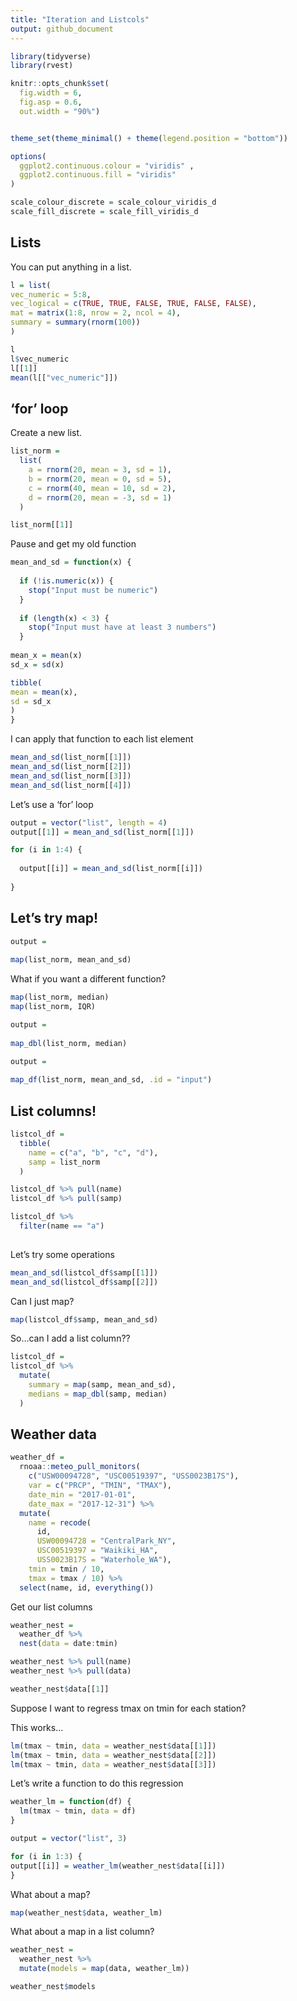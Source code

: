 ```yaml
---
title: "Iteration and Listcols"
output: github_document
---
```


```r
library(tidyverse)
library(rvest)

knitr::opts_chunk$set(
  fig.width = 6,
  fig.asp = 0.6,
  out.width = "90%")


theme_set(theme_minimal() + theme(legend.position = "bottom"))

options(
  ggplot2.continuous.colour = "viridis" ,
  ggplot2.continuous.fill = "viridis"
)

scale_colour_discrete = scale_colour_viridis_d
scale_fill_discrete = scale_fill_viridis_d
```

## Lists

You can put anything in a list.

```r
l = list(
vec_numeric = 5:8,
vec_logical = c(TRUE, TRUE, FALSE, TRUE, FALSE, FALSE),
mat = matrix(1:8, nrow = 2, ncol = 4),
summary = summary(rnorm(100))
)


```


```r
l
l$vec_numeric
l[[1]]
mean(l[["vec_numeric"]])
```


## 'for' loop

Create a new list.

```r
list_norm =
  list(
    a = rnorm(20, mean = 3, sd = 1), 
    b = rnorm(20, mean = 0, sd = 5),
    c = rnorm(40, mean = 10, sd = 2),
    d = rnorm(20, mean = -3, sd = 1)
  )
```

```r
list_norm[[1]]
```

Pause and get my old function

```r
mean_and_sd = function(x) {
  
  if (!is.numeric(x)) {
    stop("Input must be numeric")
  }
  
  if (length(x) < 3) {
    stop("Input must have at least 3 numbers")
  }
  
mean_x = mean(x)
sd_x = sd(x)

tibble(
mean = mean(x), 
sd = sd_x
)
}

```

I can apply that function to each list element

```r
mean_and_sd(list_norm[[1]])
mean_and_sd(list_norm[[2]])
mean_and_sd(list_norm[[3]])
mean_and_sd(list_norm[[4]])
```

Let's use a 'for' loop

```r
output = vector("list", length = 4)
output[[1]] = mean_and_sd(list_norm[[1]])

for (i in 1:4) {
  
  output[[i]] = mean_and_sd(list_norm[[i]])
  
}
```

## Let's try map!

```r
output =
  
map(list_norm, mean_and_sd)
```

What if you want a different function?

```r
map(list_norm, median)
map(list_norm, IQR)
```

```r
output =
  
map_dbl(list_norm, median)
```


```r
output =
  
map_df(list_norm, mean_and_sd, .id = "input")
```

## List columns!

```r
listcol_df =
  tibble(
    name = c("a", "b", "c", "d"),
    samp = list_norm
  )
```


```r

listcol_df %>% pull(name)
listcol_df %>% pull(samp)

listcol_df %>% 
  filter(name == "a")
  
```

Let's try some operations

```r
mean_and_sd(listcol_df$samp[[1]])
mean_and_sd(listcol_df$samp[[2]])
```

Can I just map?

```r
map(listcol_df$samp, mean_and_sd)
```

So...can I add a list column??

```r
listcol_df =
listcol_df %>% 
  mutate(
    summary = map(samp, mean_and_sd),
    medians = map_dbl(samp, median)
  )
```

## Weather data

```r
weather_df = 
  rnoaa::meteo_pull_monitors(
    c("USW00094728", "USC00519397", "USS0023B17S"),
    var = c("PRCP", "TMIN", "TMAX"), 
    date_min = "2017-01-01",
    date_max = "2017-12-31") %>%
  mutate(
    name = recode(
      id, 
      USW00094728 = "CentralPark_NY", 
      USC00519397 = "Waikiki_HA",
      USS0023B17S = "Waterhole_WA"),
    tmin = tmin / 10,
    tmax = tmax / 10) %>%
  select(name, id, everything())
```

Get our list columns

```r
weather_nest =
  weather_df %>% 
  nest(data = date:tmin)
```

```r
weather_nest %>% pull(name)
weather_nest %>% pull(data)

weather_nest$data[[1]]
```

Suppose I want to regress tmax on tmin for each station?

This works...

```r
lm(tmax ~ tmin, data = weather_nest$data[[1]])
lm(tmax ~ tmin, data = weather_nest$data[[2]])
lm(tmax ~ tmin, data = weather_nest$data[[3]])

```

Let's write a function to do this regression

```r
weather_lm = function(df) {
  lm(tmax ~ tmin, data = df)
}
```

```r
output = vector("list", 3)

for (i in 1:3) {
output[[i]] = weather_lm(weather_nest$data[[i]])
}
```

What about a map?

```r
map(weather_nest$data, weather_lm)
```

What about a map in a list column?

```r
weather_nest = 
  weather_nest %>% 
  mutate(models = map(data, weather_lm))

weather_nest$models
```

